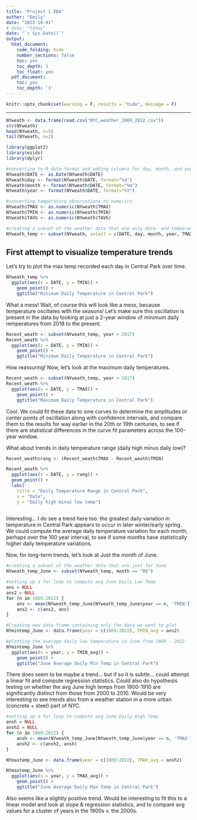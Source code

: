 ---
title: "Project 1 EDA"
author: "Emily"
date: "2022-10-01"
# date: "today"
date: "`r Sys.Date()`"
output:
  html_document:
    code_folding: hide
    number_sections: false
    toc: yes
    toc_depth: 3
    toc_float: yes
  pdf_document:
    toc: yes
    toc_depth: '3'
---

```{r setup, include=FALSE}
knitr::opts_chunk$set(warning = F, results = "hide", message = F)
```
---

```{r, results="asis"}
NYweath <- data.frame(read.csv("NYC_weather_1869_2022.csv"))
str(NYweath)                      
head(NYweath, n=5)
tail(NYweath, n=2)

```

```{r, r = "as is"}
library(ggplot2)
library(ezids)
library(dplyr)

#converting to R date format and adding columns for day, month, and year
NYweath$DATE <- as.Date(NYweath$DATE)
NYweath$day <- format(NYweath$DATE, format="%d")
NYweath$month <- format(NYweath$DATE, format="%m")
NYweath$year <- format(NYweath$DATE, format="%Y")

#converting temperature observations to numerics
NYweath$TMAX <- as.numeric(NYweath$TMAX)
NYweath$TMIN <- as.numeric(NYweath$TMIN)
NYweath$TAVG <- as.numeric(NYweath$TAVG)

#creating a subset of the weather data that are only date- and temperature-related
NYweath_temp <- subset(NYweath, select = c(DATE, day, month, year, TMAX, TMIN, TAVG)) 
```

## First attempt to visualize temperature trends
Let's try to plot the max temp recorded each day in Central Park over time.

``` {r}
NYweath_temp %>% 
  ggplot(aes(x = DATE, y = TMIN)) +
    geom_point() +
    ggtitle("Minimum Daily Temperature in Central Park")
```

What a mess! Wait, of course this will look like a mess, because temperature oscillates with the seasons! Let's make sure this oscillation is present in the data by looking at just a 2-year window of minimum daily remperatures from 2018 to the present.

``` {r}
Recent_weath <- subset(NYweath_temp, year > 2017) 
Recent_weath %>% 
  ggplot(aes(x = DATE, y = TMIN)) +
    geom_point() +
    ggtitle("Minimum Daily Temperature in Central Park")
```

How reassuring! Now, let's look at the maximum daily temperatures.


``` {r}
Recent_weath <- subset(NYweath_temp, year > 2017) 
Recent_weath %>% 
  ggplot(aes(x = DATE, y = TMAX)) +
    geom_point() +
    ggtitle("Maximum Daily Temperature in Central Park")
```

Cool. We could fit these data to sine curves to determine the amplitudes or center points of oscillation along with confidence intervals, and compare them to the results for way earlier in the 20th or 19th centuries, to see if there are statistical differences in the curve fit parameters across the 100-year window.

What about trends in daily temperature range (daily high minus daily low)? 

``` {r}
Recent_weath$rang <- (Recent_weath$TMAX - Recent_weath$TMIN)

Recent_weath %>% 
  ggplot(aes(x = DATE, y = rang)) +
  geom_point() + 
  labs(
    title = "Daily Temperature Range in Central Park",
    x = "Date",
    y = "Daily high minus low temp")
    
```

Interesting... I do see a trend here too: the greatest daily variation in temperature in Central Park appears to occur in later winter/early spring. We could compute the average daily temperature variation for each month, perhaps over the 100 year interval, to see if some months have statistically higher daily temperature variations.

Now, for long-term trends, let's look at Just the month of June.


```{r }
#creating a subset of the weather data that are just for June
NYweath_temp_June <- subset(NYweath_temp, month == "06")

#setting up a for loop to compute avg June Daily Low Temp
ans = NULL
ans2 = NULL
for (n in 1869:2022) {
    ans <- mean(NYweath_temp_June[NYweath_temp_June$year == n, 'TMIN'], na.rm=TRUE)
    ans2 <- c(ans2, ans)
}

#Creating new data frame containing only the data we want to plot
NYmintemp_June <- data.frame(year = c(1869:2022), TMIN_avg = ans2)

#plotting the average daily low temperature in June from 1869 - 2022
NYmintemp_June %>% 
  ggplot(aes(x = year, y = TMIN_avg)) +
    geom_point() +
    ggtitle("June Average Daily Min Temp in Central Park")

```
There does seem to be maybe a trend... but if so it is subtle... could attempt a linear fit and compute regression statistics. Could also do hypothesis testing on whether the avg June high temps from 1900-1910 are significantly distinct from those from 2000 to 2010. Would be very interesting to see trends also from a weather station in a more urban (concrete + steel) part of NYC.


```{r}
#setting up a for loop to compute avg June Daily High Temp
ansh = NULL
ansh2 = NULL
for (n in 1869:2022) {
    ansh <- mean(NYweath_temp_June[NYweath_temp_June$year == n, 'TMAX'], na.rm=TRUE)
    ansh2 <- c(ansh2, ansh)
}

NYmaxtemp_June <- data.frame(year = c(1869:2022), TMAX_avg = ansh2)

NYmaxtemp_June %>% 
  ggplot(aes(x = year, y = TMAX_avg)) +
    geom_point() +
    ggtitle("June Average Daily Max Temp in Central Park")

```

Also seems like a slightly positive trend. Would be interesting to fit this to a linear model and look at slope & regression statistics, and to compare avg values for a cluster of years in the 1900s v. the 2000s.
